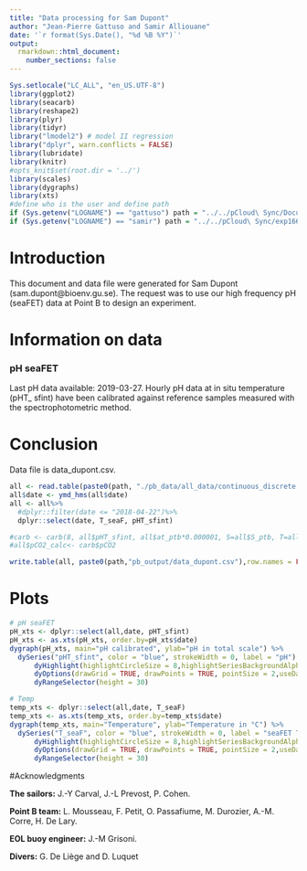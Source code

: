 ```yaml
---
title: "Data processing for Sam Dupont"
author: "Jean-Pierre Gattuso and Samir Alliouane"
date: '`r format(Sys.Date(), "%d %B %Y")`'
output:
  rmarkdown::html_document:
    number_sections: false
---
```


```r
Sys.setlocale("LC_ALL", "en_US.UTF-8")
library(ggplot2)
library(seacarb) 
library(reshape2)
library(plyr)
library(tidyr)
library("lmodel2") # model II regression
library("dplyr", warn.conflicts = FALSE)
library(lubridate)
library(knitr)
#opts_knit$set(root.dir = '../')
library(scales)
library(dygraphs)
library(xts)
#define who is the user and define path
if (Sys.getenv("LOGNAME") == "gattuso") path = "../../pCloud\ Sync/Documents/experiments/exp166_seafet/1b_seafet_pointB/"
if (Sys.getenv("LOGNAME") == "samir") path = "../../pCloud\ Sync/exp166_seafet/1b_seafet_pointB/"

```

# Introduction
This document and data file were generated for Sam Dupont (sam.dupont@bioenv.gu.se). The request was to use our high frequency pH (seaFET) data at Point B to design an experiment.

# Information on data 

### pH seaFET
Last pH data available: 2019-03-27. Hourly pH data at in situ temperature (pHT_ sfint) have been calibrated against reference samples measured with the spectrophotometric method.

# Conclusion
Data file is data_dupont.csv. 

```r

all <- read.table(paste0(path, "./pb_data/all_data/continuous_discrete.csv"), header=T, sep=",", dec=".", as.is=T)
all$date <- ymd_hms(all$date)
all <- all%>%
  #dplyr::filter(date <= "2018-04-22")%>%
  dplyr::select(date, T_seaF, pHT_sfint)

#carb <- carb(8, all$pHT_sfint, all$at_ptb*0.000001, S=all$S_ptb, T=all$T_seaF, P=0, Pt=all$PO4_ptb*1e-6, Sit=all$Si_ptb*1e-6 ,k1k2="x", kf="x", ks="d", pHscale="T", b="l10")
#all$pCO2_calc<- carb$pCO2

write.table(all, paste0(path,"pb_output/data_dupont.csv"),row.names = FALSE, sep=",", dec=".")

```

# Plots
```r
# pH seaFET
pH_xts <- dplyr::select(all,date, pHT_sfint)
pH_xts <- as.xts(pH_xts, order.by=pH_xts$date)
dygraph(pH_xts, main="pH calibrated", ylab="pH in total scale") %>%
  dySeries("pHT_sfint", color = "blue", strokeWidth = 0, label = "pH") %>%
      dyHighlight(highlightCircleSize = 8,highlightSeriesBackgroundAlpha =0.2,hideOnMouseOut =TRUE) %>%
      dyOptions(drawGrid = TRUE, drawPoints = TRUE, pointSize = 2,useDataTimezone = TRUE) %>%
      dyRangeSelector(height = 30)

# Temp
temp_xts <- dplyr::select(all,date, T_seaF)
temp_xts <- as.xts(temp_xts, order.by=temp_xts$date)
dygraph(temp_xts, main="Temperature", ylab="Temperature in °C") %>%
  dySeries("T_seaF", color = "blue", strokeWidth = 0, label = "seaFET Temperature") %>%
      dyHighlight(highlightCircleSize = 8,highlightSeriesBackgroundAlpha =0.2,hideOnMouseOut =TRUE) %>%
      dyOptions(drawGrid = TRUE, drawPoints = TRUE, pointSize = 2,useDataTimezone = TRUE) %>%
      dyRangeSelector(height = 30)


```

#Acknowledgments

**The sailors:** J.-Y Carval, J.-L Prevost, P. Cohen. 

**Point B team:** L. Mousseau, F. Petit, O. Passafiume, M. Durozier, A.-M. Corre, H. De Lary. 

**EOL buoy engineer:** J.-M Grisoni.

**Divers:** G. De Liège and D. Luquet
